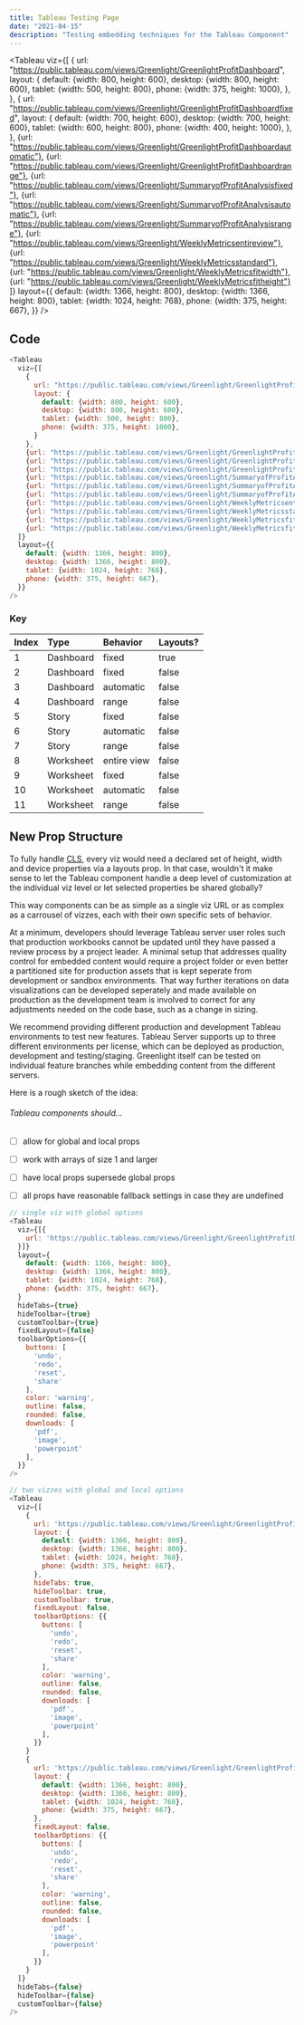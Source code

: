 ```yaml
---
title: Tableau Testing Page
date: "2021-04-15"
description: "Testing embedding techniques for the Tableau Component"
---
```


<Tableau
  viz={[
    {
      url: "https://public.tableau.com/views/Greenlight/GreenlightProfitDashboard",
      layout: {
        default: {width: 800, height: 600},
        desktop: {width: 800, height: 600},
        tablet: {width: 500, height: 800},
        phone: {width: 375, height: 1000},
      },
    },
    {
      url: "https://public.tableau.com/views/Greenlight/GreenlightProfitDashboardfixed",
      layout: {
        default: {width: 700, height: 600},
        desktop: {width: 700, height: 600},
        tablet: {width: 600, height: 800},
        phone: {width: 400, height: 1000},
      },
    },
    {url: "https://public.tableau.com/views/Greenlight/GreenlightProfitDashboardautomatic"},
    {url: "https://public.tableau.com/views/Greenlight/GreenlightProfitDashboardrange"},
    {url: "https://public.tableau.com/views/Greenlight/SummaryofProfitAnalysisfixed"},
    {url: "https://public.tableau.com/views/Greenlight/SummaryofProfitAnalysisautomatic"},
    {url: "https://public.tableau.com/views/Greenlight/SummaryofProfitAnalysisrange"},
    {url: "https://public.tableau.com/views/Greenlight/WeeklyMetricsentireview"},
    {url: "https://public.tableau.com/views/Greenlight/WeeklyMetricsstandard"},
    {url: "https://public.tableau.com/views/Greenlight/WeeklyMetricsfitwidth"},
    {url: "https://public.tableau.com/views/Greenlight/WeeklyMetricsfitheight"}
  ]}
  layout={{
    default: {width: 1366, height: 800},
    desktop: {width: 1366, height: 800},
    tablet: {width: 1024, height: 768},
    phone: {width: 375, height: 667},
  }}
/>

## Code

```js {numberLines}
<Tableau
  viz={[
    {
      url: "https://public.tableau.com/views/Greenlight/GreenlightProfitDashboard",
      layout: {
        default: {width: 800, height: 600},
        desktop: {width: 800, height: 600},
        tablet: {width: 500, height: 800},
        phone: {width: 375, height: 1000},
      }
    },
    {url: "https://public.tableau.com/views/Greenlight/GreenlightProfitDashboardfixed"},
    {url: "https://public.tableau.com/views/Greenlight/GreenlightProfitDashboardautomatic"},
    {url: "https://public.tableau.com/views/Greenlight/GreenlightProfitDashboardrange"},
    {url: "https://public.tableau.com/views/Greenlight/SummaryofProfitAnalysisfixed"},
    {url: "https://public.tableau.com/views/Greenlight/SummaryofProfitAnalysisautomatic"},
    {url: "https://public.tableau.com/views/Greenlight/SummaryofProfitAnalysisrange"},
    {url: "https://public.tableau.com/views/Greenlight/WeeklyMetricsentireview"},
    {url: "https://public.tableau.com/views/Greenlight/WeeklyMetricsstandard"},
    {url: "https://public.tableau.com/views/Greenlight/WeeklyMetricsfitwidth"},
    {url: "https://public.tableau.com/views/Greenlight/WeeklyMetricsfitheight"}
  ]}
  layout={{
    default: {width: 1366, height: 800},
    desktop: {width: 1366, height: 800},
    tablet: {width: 1024, height: 768},
    phone: {width: 375, height: 667},
  }}
/>
```

### Key

| Index | Type      |  Behavior   | Layouts? |
| :---- | :-------- | :---------- | :------- | 
|   1   | Dashboard |    fixed    |   true   |
|   2   | Dashboard |    fixed    |   false  |
|   3   | Dashboard |  automatic  |   false  |
|   4   | Dashboard |    range    |   false  |
|   5   |   Story   |    fixed    |   false  |
|   6   |   Story   |  automatic  |   false  |
|   7   |   Story   |    range    |   false  |
|   8   | Worksheet | entire view |   false  |
|   9   | Worksheet |    fixed    |   false  |
|   10  | Worksheet |  automatic  |   false  |
|   11  | Worksheet |    range    |   false  |

## New Prop Structure

To fully handle [CLS](https://nitropack.io/blog/post/fix-cls), every viz would need a declared set of height, width
and device properties via a layouts prop. In that case, wouldn't it make sense to let the Tableau component handle
a deep level of customization at the individual viz level or let selected properties be shared globally?

This way components can be as simple as a single viz URL or as complex as a carrousel of vizzes, each with their own
specific sets of behavior. 

At a minimum, developers should leverage Tableau server user roles such that production workbooks cannot be updated until 
they have passed a review process by a project leader. A minimal setup that addresses quality control for embedded content
would require a project folder or even better a partitioned site for production assets that is kept seperate from development
or sandbox environments. That way further iterations on data visualizations can be developed seperately and made available on
production as the development team is involved to correct for any adjustments needed on the code base, such as a change in sizing.

We recommend providing different production and development Tableau environments to test new features. Tableau Server supports 
up to three different environments per license, which can be deployed as production, development and testing/staging. 
Greenlight itself can be tested on individual feature branches while embedding content from the different servers. 

Here is a rough sketch of the idea:

###### Tableau components should...

- [ ] allow for global and local props
- [ ] work with arrays of size 1 and larger
- [ ] have local props supersede global props
- [ ] all props have reasonable fallback settings in case they are undefined


```js {numberLines 4-6}
// single viz with global options
<Tableau 
  viz={[{
    url: 'https://public.tableau.com/views/Greenlight/GreenlightProfitDashboard',
  }]}
  layout={
    default: {width: 1366, height: 800},
    desktop: {width: 1366, height: 800},
    tablet: {width: 1024, height: 768},
    phone: {width: 375, height: 667},
  }
  hideTabs={true}
  hideToolbar={true}
  customToolbar={true}
  fixedLayout={false}
  toolbarOptions={{
    buttons: [
      'undo',
      'redo',
      'reset',
      'share'
    ],
    color: 'warning',
    outline: false,
    rounded: false,
    downloads: [
      'pdf',
      'image',
      'powerpoint'
    ],
  }}
/>
```

```js {numberLines}
// two vizzes with global and local options
<Tableau 
  viz={[
    {
      url: 'https://public.tableau.com/views/Greenlight/GreenlightProfitDashboard',
      layout: {
        default: {width: 1366, height: 800},
        desktop: {width: 1366, height: 800},
        tablet: {width: 1024, height: 768},
        phone: {width: 375, height: 667},
      },
      hideTabs: true,
      hideToolbar: true,
      customToolbar: true,
      fixedLayout: false,
      toolbarOptions: {{
        buttons: [
          'undo',
          'redo',
          'reset',
          'share'
        ],
        color: 'warning',
        outline: false,
        rounded: false,
        downloads: [
          'pdf',
          'image',
          'powerpoint'
        ],
      }}
    }
    {
      url: 'https://public.tableau.com/views/Greenlight/GreenlightProfitDashboard',
      layout: {
        default: {width: 1366, height: 800},
        desktop: {width: 1366, height: 800},
        tablet: {width: 1024, height: 768},
        phone: {width: 375, height: 667},
      },
      fixedLayout: false,
      toolbarOptions: {{
        buttons: [
          'undo',
          'redo',
          'reset',
          'share'
        ],
        color: 'warning',
        outline: false,
        rounded: false,
        downloads: [
          'pdf',
          'image',
          'powerpoint'
        ],
      }}
    }
  ]}
  hideTabs={false}
  hideToolbar={false}
  customToolbar={false}
/>
```
